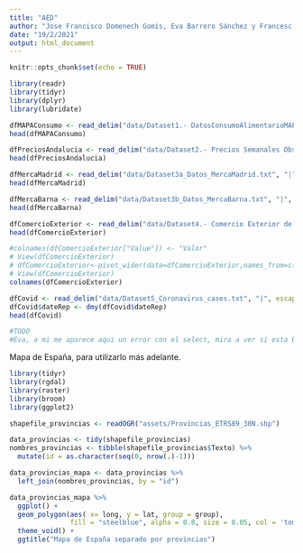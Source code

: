 ```yaml
---
title: "AED"
author: "Jose Francisco Domenech Gomis, Eva Barrero Sánchez y Francesc Ruiz Rius"
date: "19/2/2021"
output: html_document
---
```


```r
knitr::opts_chunk$set(echo = TRUE)
```

```r
library(readr)
library(tidyr)
library(dplyr)
library(lubridate)
```


```r
dfMAPAConsumo <- read_delim("data/Dataset1.- DatosConsumoAlimentarioMAPAporCCAA.txt", "|", escape_double = FALSE, trim_ws = TRUE)
head(dfMAPAConsumo)
```


```r
dfPreciosAndalucia <- read_delim("data/Dataset2.- Precios Semanales Observatorio de Precios Junta de Andalucia.txt", "|", escape_double = FALSE, trim_ws = TRUE)
head(dfPreciosAndalucia)
```

```r
dfMercaMadrid <- read_delim("data/Dataset3a_Datos_MercaMadrid.txt", "|", escape_double = FALSE, trim_ws = TRUE)
head(dfMercaMadrid)
```

```r
dfMercaBarna <- read_delim("data/Dataset3b_Datos_MercaBarna.txt", "|", escape_double = FALSE, trim_ws = TRUE)
head(dfMercaBarna)
```

```r
dfComercioExterior <- read_delim("data/Dataset4.- Comercio Exterior de Espana.txt", "|", escape_double = FALSE, trim_ws = TRUE)
head(dfComercioExterior)

#colnames(dfComercioExterior["Value"]) <- "Valor"
# View(dfComercioExterior)
# dfComercioExterior<-pivot_wider(data=dfComercioExterior,names_from=c("INDICATORS","FLOW"),values_from=c("Value"),values_fn = list)
# View(dfComercioExterior)
colnames(dfComercioExterior)
```


```r
dfCovid <- read_delim("data/Dataset5_Coronavirus_cases.txt", "|", escape_double = FALSE, trim_ws = TRUE) %>% select(-day, -month, -year)
dfCovid$dateRep <- dmy(dfCovid$dateRep)
head(dfCovid)

#TODO
#Eva, a mi me aparece aqui un error con el select, mira a ver si esta bien
```


Mapa de España, para utilizarlo más adelante.

```r
library(tidyr)
library(rgdal)
library(raster)
library(broom)
library(ggplot2)
```


```r
shapefile_provincias <- readOGR("assets/Provincias_ETRS89_30N.shp")
```

```r
data_provincias <- tidy(shapefile_provincias)
nombres_provincias <- tibble(shapefile_provincias$Texto) %>% 
  mutate(id = as.character(seq(0, nrow(.)-1)))

data_provincias_mapa <- data_provincias %>% 
  left_join(nombres_provincias, by = "id")
```

```r
data_provincias_mapa %>%
  ggplot() +
  geom_polygon(aes( x= long, y = lat, group = group),
               fill = "steelblue", alpha = 0.8, size = 0.05, col = 'tomato') +
  theme_void() + 
  ggtitle("Mapa de España separado por provincias")
```